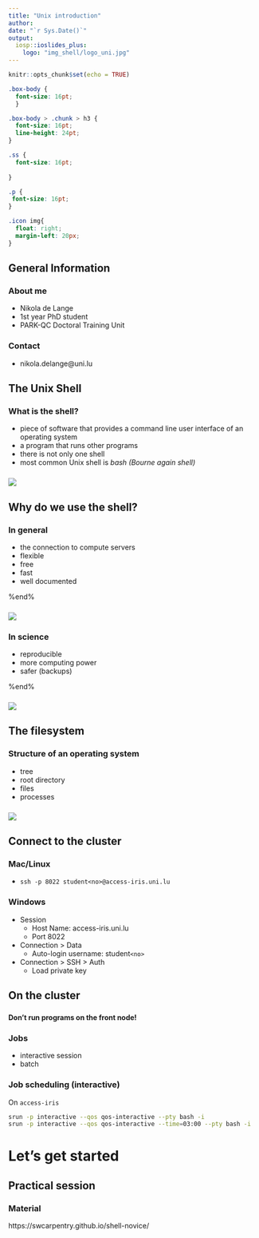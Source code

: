 ```yaml
---
title: "Unix introduction"
author: 
date: "`r Sys.Date()`"
output:
  iosp::ioslides_plus:
    logo: "img_shell/logo_uni.jpg"
---
```


```r
knitr::opts_chunk$set(echo = TRUE)

```

```css
.box-body {
  font-size: 16pt;
  }

.box-body > .chunk > h3 {
  font-size: 16pt;
  line-height: 24pt;
}

.ss {
  font-size: 16pt;
  
}

.p {
 font-size: 16pt;
}

.icon img{
  float: right;
  margin-left: 20px;
}
```

## General Information

### About me {.box-8 .bg-blue}
- Nikola de Lange
- 1st year PhD student
- PARK-QC Doctoral Training Unit

### Contact {.box-8}
- nikola.delange@uni.lu


## The Unix Shell

### What is the shell? {.bg-green .box-10 .offset-1}
- piece of software that provides a command line user interface of an operating system
- a program that runs other programs
- there is not only one shell
- most common Unix shell is *bash (Bourne again shell)* 


### {.box-8 .offset-2}
![](img_shell/terminal.png)



## Why do we use the shell?

### In general {.bg-green .box-6}
- the connection to compute servers
- flexible
- free
- fast 
- well documented

%end%

### {.box-6}
![](img_shell/iris-racks-hotisle_dark.jpg)

### In science {.bg-blue .box-6}
- reproducible 
- more computing power
- safer (backups)

%end%

### {.box-6}
![](img_shell/iris-racks-corridors.jpg)

## The filesystem

### Structure of an operating system{.box-6 .bg-yellow}
- tree
- root directory
- files
- processes

### {.box-6}
![](img_shell/filesystem_cluster.png)

## Connect to the cluster
### Mac/Linux {.bg-green .box-10}
- `ssh -p 8022 student<no>@access-iris.uni.lu`

### Windows {.bg-blue .box-8}
- Session 
    - Host Name: access-iris.uni.lu
    - Port 8022
- Connection > Data
    - Auto-login username: student`<no>`
- Connection > SSH > Auth
    - Load private key
    

## On the cluster

### {.box-10 .bg-red}
**Don't run programs on the front node!**

### Jobs {.box-8 .bg-yellow}
- interactive session
- batch

### Job scheduling (interactive){.box-12}
On `access-iris`
```bash
srun -p interactive --qos qos-interactive --pty bash -i
srun -p interactive --qos qos-interactive --time=03:00 --pty bash -i

```


# Let's get started

## Practical session

### Material {.box-10}
https://swcarpentry.github.io/shell-novice/

